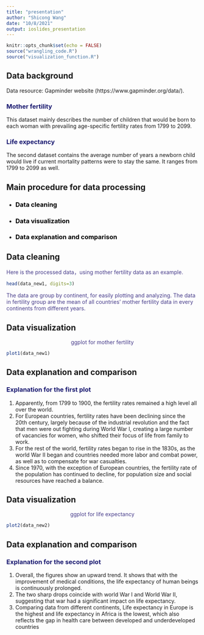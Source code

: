 ```yaml
---
title: "presentation"
author: "Shicong Wang"
date: "10/8/2021"
output: ioslides_presentation
---
```


```r
knitr::opts_chunk$set(echo = FALSE)
source("wrangling_code.R")
source("visualization_function.R")
```

## Data background

Data resource: Gapminder website (https://www.gapminder.org/data/).

<h3 style="color:MidnightBlue;"> Mother fertility  </h3>

This dataset mainly describes the number of children that would be born to each woman with prevailing age-specific fertility rates from  1799 to 2099.

<h3 style="color:MidnightBlue;"> Life expectancy  </h3>

The second dataset contains the average number of years a newborn child would live if current mortality patterns were to stay the same. It ranges from 1799 to 2099 as well.

## Main procedure for data processing

- <h3 style="color:black;"> Data cleaning  </h2>

- <h3 style="color:black;"> Data visualization  </h2>

- <h3 style="color:black;"> Data explanation and comparison  </h2>


## Data cleaning

<p style="color:DarkSlateBlue;"> Here is the processed data，using mother fertility data as an example. <p>
```r
head(data_new1, digits=3)
```

<p style="color:DarkSlateBlue;"> The data are group by continent, for easily plotting and analyzing. The data in fertility group are the mean of all countries' mother fertility data in every continents from different years.<p> 
 
## Data visualization

<p style="color:DarkSlateBlue;text-align:center"> ggplot for mother fertility <p>
```r
plot1(data_new1)
```


## Data explanation and comparison
<h3 style="color:MidnightBlue;"> Explanation for the first plot  </h3>
1. Apparently, from 1799 to 1900, the fertility rates remained a high level all over the world. 
2. For European countries, fertility rates have been declining since the 20th century, largely because of the      industrial revolution and the fact that men were out fighting during World War I, creating a large number of    vacancies for women, who shifted their focus of life from family to work.
3. For the rest of the world, fertility rates began to rise in the 1830s, as the world War II began and            countries needed more labor and combat power, as well as to compensate for war casualties. 
4. Since 1970, with the exception of European countries, the fertility rate of the population has continued to     decline, for population size and social resources have reached a balance. 

 
## Data visualization
<p style="color:DarkSlateBlue;text-align:center"> ggplot for life expectancy <p>
```r
plot2(data_new2)
```

## Data explanation and comparison
<h3 style="color:MidnightBlue;"> Explanation for the second plot  </h3>
1. Overall, the figures show an upward trend. It shows that with the improvement of medical conditions, the life    expectancy of human beings is continuously prolonged.
2. The two sharp drops coincide with world War I and World War II, suggesting that war had a significant impact    on life expectancy. 
3. Comparing data from different continents, Life expectancy in Europe is the highest and life expectancy in       Africa is the lowest, which also reflects the gap in health care between developed and underdeveloped           countries

